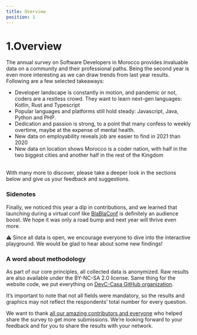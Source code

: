 ```yaml
---
title: Overview
position: 1
---
```


# 1.Overview

The annual survey on Software Developers in Morocco provides invaluable data on a community and their professional paths. Being the second year is even more interesting as we can draw trends from last year results. Following are a few selected takeaways:

- Developer landscape is constantly in motion, and pandemic or not, coders are a restless crowd. They want to learn next-gen languages: Kotlin, Rust and Typescript
- Popular languages and platforms still hold steady: Javascript, Java, Python and PHP.
- Dedication and passion is strong, to a point that many confess to weekly overtime, maybe at the expense of mental health.
- New data on employability reveals job are easier to find in 2021 than 2020
- New data on location shows Morocco is a coder nation, with half in the two biggest cities and another half in the rest of the Kingdom

<br />
With many more to discover, please take a deeper look in the sections below and give
us your feedback and suggestions.

### Sidenotes

Finally, we noticed this year a dip in contributions, and we learned that launching during a virtual conf like [BlaBlaConf](https://www.blablaconf.com) is definitely an audience boost. We hope it was only a road bump and next year will thrive even more.

⚠️ Since all data is open, we encourage everyone to dive into the interactive playground. We would be glad to hear about some new findings!

### A word about methodology

As part of our core principles, all collected data is anonymized. Raw results are also available under the BY-NC-SA 2.0 license. Same thing for the website code, we put everything on [DevC-Casa GitHub organization](https://github.com/DevC-Casa/stateofdev.ma).

It’s important to note that not all fields were mandatory, so the results and graphics may not reflect the respondents’ total number for every question.

We want to thank [all our amazing contributors and everyone](https://github.com/DevC-Casa/stateofdev.ma#contributors-) who helped share the survey to get more submissions. We’re looking forward to your feedback and for you to share the results with your network.
